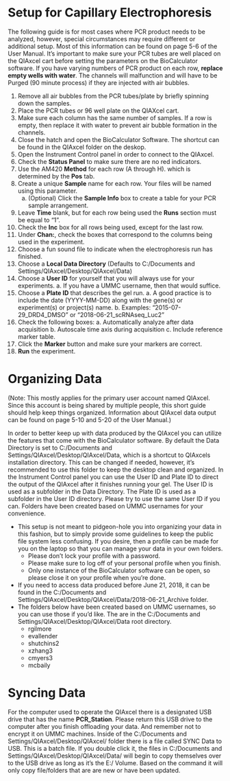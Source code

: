 # Setup for Capillary Electrophoresis

The following guide is for most cases where PCR product needs to be analyzed, however, special circumstances may require different or additional setup.  Most of this information can be found on page 5-6 of the User Manual.  It's important to make sure your PCR tubes are well placed on the QIAxcel cart before setting the parameters on the BioCalculator software.  If you have varying numbers of PCR product on each row, **replace empty wells with water**.  The channels will malfunction and will have to be Purged (90 minute process) if they are injected with air bubbles.

1.  Remove all air bubbles from the PCR tubes/plate by briefly spinning down the samples.
2.  Place the PCR tubes or 96 well plate on the QIAXcel cart.
3.  Make sure each column has the same number of samples.  If a row is empty, then replace it with water to prevent air bubble formation in the channels.
4.  Close the hatch and open the BioCalculator Software.  The shortcut can be found in the QIAxcel folder on the deskop.
5.  Open the Instrument Control panel in order to connect to the QIAxcel.
6.  Check the __Status Panel__ to make sure there are no red indicators.
7.  Use the AM420 __Method__ for each row (A through H). which is determined by the __Pos__ tab.
8.  Create a unique __Sample__ name for each row.  Your files will be named using this parameter.
    a.  (Optional) Click the __Sample Info__ box to create a table for your PCR sample arrangement.
9.  Leave __Time__ blank, but for each row being used the __Runs__ section must be equal to "1".
10.  Check the __Inc__ box for all rows being used, except for the last row.
11.  Under __Chan:__, check the boxes that correspond to the columns being used in the experiment.
12.  Choose a fun sound file to indicate when the electrophoresis run has finished.
13.  Choose a __Local Data Directory__ (Defaults to C:/Documents and Settings/QIAxcel/Desktop/QIAxcel/Data)
14.  Choose a __User ID__ for yourself that you will always use for your experiments.
    a.  If you have a UMMC username, then that would suffice.
15.  Choose a __Plate ID__ that describes the gel run.
    a.  A good practice is to include the date (YYYY-MM-DD) along with the gene(s) or experiment(s) or project(s) name.
    b.  Examples:  "2015-07-29_DRD4_DMSO" or "2018-06-21_scRNAseq_Luc2"
16.  Check the following boxes:
    a.  Automatically analyze after data acquisition
    b.  Autoscale time axis during acquisition
    c.  Include reference marker table.
17.  Click the __Marker__ button and make sure your markers are correct.
18.  __Run__ the experiment.

# Organizing Data

(Note:  This mostly applies for the primary user account named QIAxcel.  Since this account is being shared by multiple people, this short guide should help keep things organized.  Information about QIAxcel data output can be found on page 5-10 and 5-20 of the User Manual.)

  In order to better keep up with data produced by the QIAxcel you can utilize the features that come with the BioCalculator software.  By default the Data Directory is set to C:/Documents and Settings/QIAxcel/Desktop/QIAxcel/Data, which is a shortcut to QIAxcels installation directory.  This can be changed if needed, however, it's recommended to use this folder to keep the desktop clean and organized.  In the Instrument Control panel you can use the User ID and Plate ID to direct the output of the QIAxcel after it finishes running your gel.  The User ID is used as a subfolder in the Data Directory.  The Plate ID is used as a subfolder in the User ID directory.  Please try to use the same User ID if you can.  Folders have been created based on UMMC usernames for your convenience.

* This setup is not meant to pidgeon-hole you into organizing your data in this fashion, but to simply provide some guidelines to keep the public file system less confusing.  If you desire, then a profile can be made for you on the laptop so that you can manage your data in your own folders.
    * Please don't lock your profile with a password.
    * Please make sure to log off of your personal profile when you finish.
    * Only one instance of the BioCalculator software can be open, so please close it on your profile when you're done.  
* If you need to access data produced before June 21, 2018, it can be found in the C:/Documents and Settings/QIAxcel/Desktop/QIAxcel/Data/2018-06-21_Archive folder.  
* The folders below have been created based on UMMC usernames, so you can use those if you'd like.  The are in the C:/Documents and Settings/QIAxcel/Desktop/QIAxcel/Data root directory.
    * rgilmore
    * evallender
    * shutchins2
    * xzhang3
    * cmyers3
    * mcbaily
    

# Syncing Data

For the computer used to operate the QIAxcel there is a designated USB drive that has the name __PCR_Station__.  Please return this USB drive to the computer after you finish offloading your data.  And remember not to encrypt it on UMMC machines.  Inside of the C:/Documents and Settings/QIAxcel/Desktop/QIAxcel/ folder there is a file called SYNC Data to USB.  This is a batch file.  If you double click it, the files in C:/Documents and Settings/QIAxcel/Desktop/QIAxcel/Data/ will begin to copy themselves over to the USB drive as long as it's the E:/ Volume.  Based on the command it will only copy file/folders that are are new or have been updated.
